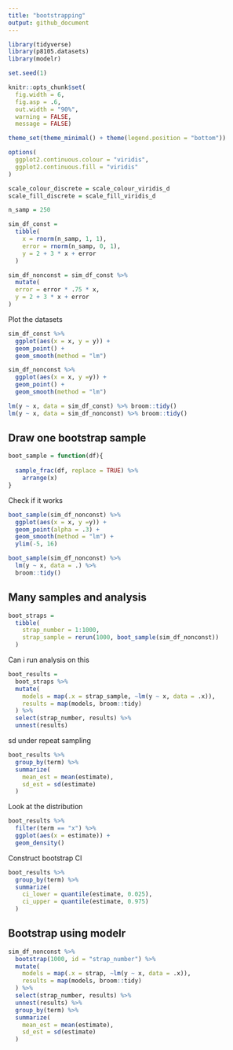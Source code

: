 ```yaml
---
title: "bootstrapping"
output: github_document
---
```


```r
library(tidyverse)
library(p8105.datasets)
library(modelr)

set.seed(1)

knitr::opts_chunk$set(
  fig.width = 6,
  fig.asp = .6,
  out.width = "90%",
  warning = FALSE,
  message = FALSE)

theme_set(theme_minimal() + theme(legend.position = "bottom"))

options(
  ggplot2.continuous.colour = "viridis",
  ggplot2.continuous.fill = "viridis"
)

scale_colour_discrete = scale_colour_viridis_d
scale_fill_discrete = scale_fill_viridis_d
```

```r
n_samp = 250

sim_df_const = 
  tibble(
    x = rnorm(n_samp, 1, 1),
    error = rnorm(n_samp, 0, 1),
    y = 2 + 3 * x + error
  )

sim_df_nonconst = sim_df_const %>% 
  mutate(
  error = error * .75 * x,
  y = 2 + 3 * x + error
)
```

Plot the datasets 

```r
sim_df_const %>% 
  ggplot(aes(x = x, y = y)) + 
  geom_point() +
  geom_smooth(method = "lm")

sim_df_nonconst %>% 
  ggplot(aes(x = x, y =y)) +
  geom_point() +
  geom_smooth(method = "lm")
```
```r
lm(y ~ x, data = sim_df_const) %>% broom::tidy()
lm(y ~ x, data = sim_df_nonconst) %>% broom::tidy()
```

## Draw one bootstrap sample 

```r
boot_sample = function(df){
  
  sample_frac(df, replace = TRUE) %>% 
    arrange(x) 
}
```

Check if it works 

```r
boot_sample(sim_df_nonconst) %>% 
  ggplot(aes(x = x, y =y)) +
  geom_point(alpha = .3) +
  geom_smooth(method = "lm") +
  ylim(-5, 16)
```
```r
boot_sample(sim_df_nonconst) %>% 
  lm(y ~ x, data = .) %>% 
  broom::tidy()
```

## Many samples and analysis 

```r
boot_straps =
  tibble(
    strap_number = 1:1000,
    strap_sample = rerun(1000, boot_sample(sim_df_nonconst))
  )
```


Can i run analysis on this 

```r
boot_results =
  boot_straps %>% 
  mutate(
    models = map(.x = strap_sample, ~lm(y ~ x, data = .x)),
    results = map(models, broom::tidy)
  ) %>% 
  select(strap_number, results) %>%
  unnest(results)
```

sd under repeat sampling

```r
boot_results %>% 
  group_by(term) %>% 
  summarize(
    mean_est = mean(estimate),
    sd_est = sd(estimate)
  )
```

Look at the distribution

```r
boot_results %>% 
  filter(term == "x") %>% 
  ggplot(aes(x = estimate)) +
  geom_density()
```
Construct bootstrap CI

```r
boot_results %>% 
  group_by(term) %>% 
  summarize(
    ci_lower = quantile(estimate, 0.025),
    ci_upper = quantile(estimate, 0.975)
  )
```

## Bootstrap using modelr 

```r
sim_df_nonconst %>% 
  bootstrap(1000, id = "strap_number") %>% 
  mutate(
    models = map(.x = strap, ~lm(y ~ x, data = .x)),
    results = map(models, broom::tidy)
  ) %>% 
  select(strap_number, results) %>%
  unnest(results) %>% 
  group_by(term) %>% 
  summarize(
    mean_est = mean(estimate),
    sd_est = sd(estimate)
  )
```

